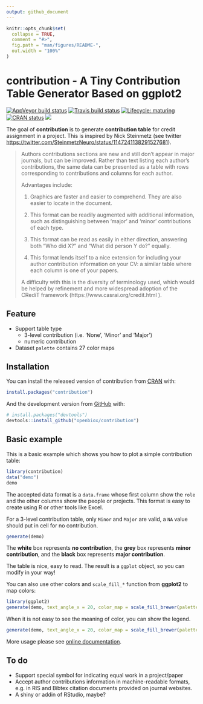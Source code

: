 ```yaml
---
output: github_document
---
```


<!-- README.md is generated from README.Rmd. Please edit that file -->

```r
knitr::opts_chunk$set(
  collapse = TRUE,
  comment = "#>",
  fig.path = "man/figures/README-",
  out.width = "100%"
)
```
# contribution - A Tiny Contribution Table Generator Based on ggplot2

<!-- badges: start -->
[![AppVeyor build status](https://ci.appveyor.com/api/projects/status/github/ShixiangWang/contribution?branch=master&svg=true)](https://ci.appveyor.com/project/ShixiangWang/contribution)
[![Travis build status](https://travis-ci.org/openbiox/contribution.svg?branch=master)](https://travis-ci.org/openbiox/contribution)
[![Lifecycle: maturing](https://img.shields.io/badge/lifecycle-maturing-blue.svg)](https://www.tidyverse.org/lifecycle/#maturing)
[![CRAN status](https://www.r-pkg.org/badges/version/contribution)](https://cran.r-project.org/package=contribution)
[![](https://cranlogs.r-pkg.org/badges/grand-total/contribution?color=green)](https://cran.r-project.org/package=contribution)
<!-- badges: end -->

The goal of **contribution** is to generate **contribution table** for credit assignment in a project. 
This is inspired by Nick Steinmetz (see twitter <https://twitter.com/SteinmetzNeuro/status/1147241138291527681>). 

> Authors contributions sections are new and still don’t appear in major journals, but can be improved. Rather than text listing each author’s contributions, the same data can be presented as a table with rows corresponding to contributions and columns for each author.
>
> Advantages include: 
>
> 1. Graphics are faster and easier to comprehend. They are also easier to locate in the document.
>
> 2. This format can be readily augmented with additional information, such as distinguishing between ‘major’ and ‘minor’ contributions of each type.
>
> 3. This format can be read as easily in either direction, answering both "Who did X?" and "What did person Y do?" equally. 
>
> 4. This format lends itself to a nice extension for including your author contribution information on your CV: a similar table where each column is one of your papers.
>
>
> A difficulty with this is the diversity of terminology used, which would be helped by refinement and more widespread adoption of the CRediT framework (https://www.casrai.org/credit.html ). 

## Feature

* Support table type
  * 3-level contribution (i.e. 'None', 'Minor' and 'Major')
  * numeric contribution
* Dataset `palette` contains 27 color maps


## Installation

You can install the released version of contribution from [CRAN](https://CRAN.R-project.org) with:

``` r
install.packages("contribution")
```

And the development version from [GitHub](https://github.com/) with:

``` r
# install.packages("devtools")
devtools::install_github("openbiox/contribution")
```

## Basic example

This is a basic example which shows you how to plot a simple contribution table:

```r
library(contribution)
data("demo")
demo
```

The accepted data format is a `data.frame` whose first column show the `role` and the other 
columns show the people or projects. This format is easy to create using R or other tools like Excel.  

For a 3-level contribution table, only `Minor` and `Major` are valid, a `NA` value should put 
in cell for no contribution.

```r
generate(demo)
```

The **white** box represents **no contribution**, the **grey** box represents **minor contribution**, 
and the **black** box represents **major contribution**.

The table is nice, easy to read. The result is a `ggplot` object, so you can modify in your way!

You can also use other colors and `scale_fill_*` function from **ggplot2** to map colors:

```r
library(ggplot2)
generate(demo, text_angle_x = 20, color_map = scale_fill_brewer(palette ="Oranges"))
```

When it is not easy to see the meaning of color, you can show the legend.

```r
generate(demo, text_angle_x = 20, color_map = scale_fill_brewer(palette ="Set1"), show_legend = TRUE)
```

More usage please see [online documentation](https://openbiox.github.io/contribution/).

## To do

* Support special symbol for indicating equal work in a project/paper
* Accept author contributions information in machine-readable formats, e.g. in RIS and Bibtex citation documents provided on journal websites.
* A shiny or addin of RStudio, maybe?

